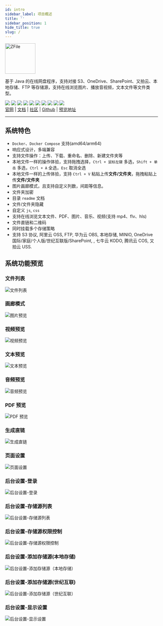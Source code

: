 ```yaml
---
id: intro
sidebar_label: 项目概述
title: ''
sidebar_position: 1
hide_title: true
slug: /
---
```



<div class="text-center">
    <a href="https://zfile.vip" target="_blank" rel="noopener noreferrer">
        <img width="100" src="https://cdn.jun6.net/uPic/2022/08/13/zfile2.png" alt="ZFile" />
    </a>
    <p>基于 Java 的在线网盘程序，支持对接 S3、OneDrive、SharePoint、又拍云、本地存储、FTP 等存储源，支持在线浏览图片、播放音视频，文本文件等文件类型。</p>
    <div class="space-x-1">
        <img src="https://api.codacy.com/project/badge/Grade/70b793267f7941d58cbd93f50c9a8e0a"/>
        <img src="https://img.shields.io/github/last-commit/zhaojun1998/zfile.svg?style=flat-square"/>
        <img src="https://img.shields.io/github/downloads/zhaojun1998/zfile/total?style=flat-square"/>
        <img src="https://img.shields.io/github/v/release/zhaojun1998/zfile?style=flat-square"/>
        <img src="https://img.shields.io/github/commit-activity/y/zhaojun1998/zfile?style=flat-square"/>
        <img src="https://img.shields.io/github/issues/zhaojun1998/zfile?style=flat-square"/>
        <img src="https://img.shields.io/github/issues-closed-raw/zhaojun1998/zfile?style=flat-square"/>
        <img src="https://img.shields.io/github/forks/zhaojun1998/zfile?style=flat-square"/>
        <img src="https://img.shields.io/github/stars/zhaojun1998/zfile?style=flat-square"/>
        <img src="https://img.shields.io/github/watchers/zhaojun1998/zfile?style=flat-square"/>
    </div>
    <span class="space-x-2">
        <a href="https://zfile.vip">官网</a>
        <span>|</span>
        <a href="https://docs.zfile.vip">文档</a>
        <span>|</span>
        <a href="https://bbs.zfile.vip">社区</a>
        <span>|</span>
        <a href="https://github.com/zhaojun1998/zfile">Github</a>
        <span>|</span>
        <a href="https://demo.zfile.vip">预览地址</a>
    </span>
</div>

------------------------------


## 系统特色

* `Docker`、`Docker Compose` 支持(amd64/arm64)
* 响应式设计，多端兼容
* 支持文件操作：上传、下载、重命名、删除、新建文件夹等
* 本地文件一样的操作体验，支持拖拽选择，`Ctrl + 鼠标左键` 多选，`Shift + 单击` 多选，`Ctrl + A` 全选，`Esc` 取消全选
* 本地文件一样的上传体验，支持 `Ctrl + V` 粘贴上传**文件/文件夹**，拖拽粘贴上传**文件/文件夹**
* 图片画廊模式，且支持自定义列数，间距等信息。
* 文件夹加密
* 目录 `readme` 文档
* 文件/文件夹隐藏
* 自定义 `js`, `css`
* 支持在线浏览文本文件、PDF、图片、音乐、视频(支持 mp4、flv、hls)
* 文件直链和二维码
* 同时挂载多个存储策略
* 支持 S3 协议, 阿里云 OSS, FTP, 华为云 OBS, 本地存储, MINIO, OneDrive 国际/家庭/个人版/世纪互联版/SharePoint, , 七牛云 KODO, 腾讯云 COS, 又拍云 USS.

## 系统功能预览

### 文件列表
![文件列表](https://cdn.jun6.net/uPic/2022/08/13/0urMn8.png)
### 画廊模式
![图片预览](https://cdn.jun6.net/uPic/2022/08/13/d2J9aE.png)
### 视频预览
![视频预览](https://cdn.jun6.net/uPic/2022/08/13/tBX00R.png)
### 文本预览
![文本预览](https://cdn.jun6.net/uPic/2022/08/13/7dDy4G.png)
### 音频预览
![音频预览](https://cdn.jun6.net/uPic/2022/08/13/N5bU1R.png)
### PDF 预览
![PDF 预览](https://cdn.jun6.net/uPic/2022/08/13/H327bV.png)
### 生成直链
![生成直链](https://cdn.jun6.net/uPic/2022/08/13/zCX3xT.jpg)
### 页面设置
![页面设置](https://cdn.jun6.net/uPic/2022/08/13/54nYv2.png)
### 后台设置-登录
![后台设置-登录](https://cdn.jun6.net/uPic/2022/08/13/J8P2Zf.png)
### 后台设置-存储源列表
![后台设置-存储源列表](https://cdn.jun6.net/uPic/2022/08/13/jymieO.png)
### 后台设置-存储源权限控制
![后台设置-存储源权限控制](https://cdn.jun6.net/uPic/2022/08/13/JgiwkH.jpg)
### 后台设置-添加存储源(本地存储)
![后台设置-添加存储源（本地存储）](https://cdn.jun6.net/uPic/2022/08/13/add-storage.png)
### 后台设置-添加存储源(世纪互联)
![后台设置-添加存储源（世纪互联）](https://cdn.jun6.net/uPic/2022/08/13/add-storage2.png)
### 后台设置-显示设置
![后台设置-显示设置](https://cdn.jun6.net/uPic/2022/08/13/view-setting.png)